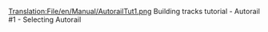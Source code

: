[[Translation:File/en/Manual/AutorailTut1.png]]
Building tracks tutorial - Autorail #1 - Selecting Autorail